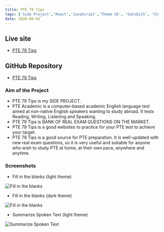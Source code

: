 ```yaml
---
title: PTE 79 Tips
tags: ['Side Project','React','JavaScript','Theme UI', 'GatsbyJS', 'Styled Component', 'HTML', 'CSS']
date: 2020-06-01
---
```


## Live site
- [PTE 79 Tips](https://www.pte79.tips)

## GitHub Repository
- [PTE 79 Tips](https://github.com/pte79/pte2)

### Aim of the Project

- PTE 79 Tips is my SIDE PROJECT.
- PTE Academic is a computer-based academic English language test aimed at non-native English speakers wanting to study abroad. It tests Reading, Writing, Listening and Speaking. 
- PTE 79 Tips is BANK OF REAL EXAM QUESTIONS ON THE MARKET.
- PTE 79 Tips is a good websites to practice for your PTE test to achieve your target.
- PTE 79 Tips is a good source for PTE preparation. It is well-updated with new real exam questions, so it is very useful and suitable for anyone who wish to study PTE at home, at their own pace, anywhere and anytime.

### Screenshots

- Fill in the blanks (light theme)
<Image src='../../images/project-images/light-theme-1.jpg' alt='Fill in the blanks'/>

- Fill in the blanks (dark theme)
<Image src='../../images/project-images/dark-theme.jpg' alt='Fill in the blanks'/>

- Summarize Spoken Text (light theme)
<Image src='../../images/project-images/light-theme-2.jpg' alt='Summarize Spoken Text'/>
